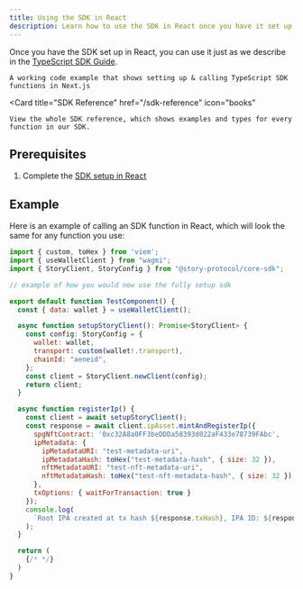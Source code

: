 ```yaml
---
title: Using the SDK in React
description: Learn how to use the SDK in React once you have it set up.
---
```


Once you have the SDK set up in React, you can use it just as we describe in the [TypeScript SDK Guide](/developers/typescript-sdk/overview).

<CardGroup cols={2}>
  <Card
    title="Working Code Example"
    href="https://github.com/jacob-tucker/story-developer-sandbox"
    icon="thumbs-up"
    
    
  >
    A working code example that shows setting up & calling TypeScript SDK functions in Next.js
  </Card>

  <Card
    title="SDK Reference"
    href="/sdk-reference"
    icon="books"
    
    
  >
    View the whole SDK reference, which shows examples and types for every function in our SDK.
  </Card>
</CardGroup>

## Prerequisites

1. Complete the [SDK setup in React](/developers/react-guide/react-setup/overview)

## Example

Here is an example of calling an SDK function in React, which will look the same for any function you use:

```jsx TestComponent.tsx
import { custom, toHex } from 'viem';
import { useWalletClient } from "wagmi";
import { StoryClient, StoryConfig } from "@story-protocol/core-sdk";

// example of how you would now use the fully setup sdk

export default function TestComponent() {
  const { data: wallet } = useWalletClient();

  async function setupStoryClient(): Promise<StoryClient> {
    const config: StoryConfig = {
      wallet: wallet,
      transport: custom(wallet!.transport),
      chainId: "aeneid",
    };
    const client = StoryClient.newClient(config);
    return client;
  }

  async function registerIp() {
    const client = await setupStoryClient();
    const response = await client.ipAsset.mintAndRegisterIp({
      spgNftContract: '0xc32A8a0FF3beDDDa58393d022aF433e78739FAbc',
      ipMetadata: {
        ipMetadataURI: "test-metadata-uri",
        ipMetadataHash: toHex("test-metadata-hash", { size: 32 }),
        nftMetadataURI: "test-nft-metadata-uri",
        nftMetadataHash: toHex("test-nft-metadata-hash", { size: 32 }),
      },
      txOptions: { waitForTransaction: true }
    });
    console.log(
      `Root IPA created at tx hash ${response.txHash}, IPA ID: ${response.ipId}`
    );
  }

  return (
    {/* */}
  )
}
```
